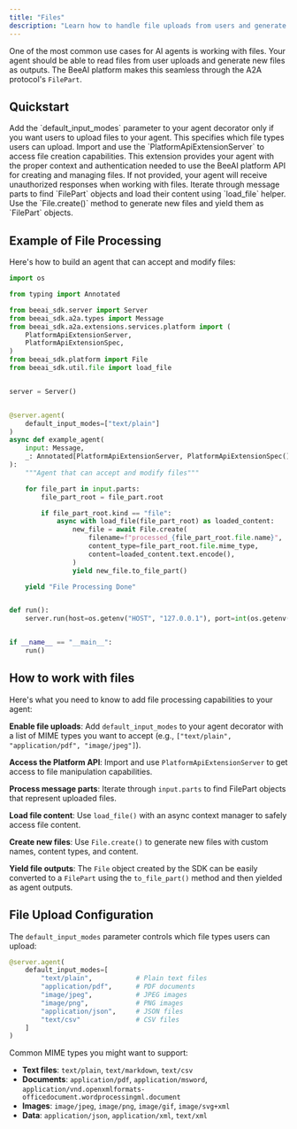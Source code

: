 ```yaml
---
title: "Files"
description: "Learn how to handle file uploads from users and generate downloadable files as outputs in your agents."
---
```


One of the most common use cases for AI agents is working with files. Your agent should be able to read files from user uploads and generate new files as outputs. The BeeAI platform makes this seamless through the A2A protocol's `FilePart`.

## Quickstart

<Steps>
<Step title="Enable file uploads in your agent (optional)">
Add the `default_input_modes` parameter to your agent decorator only if you want users to upload files to your agent. This specifies which file types users can upload.
</Step>

<Step title="Inject the Platform API extension">
Import and use the `PlatformApiExtensionServer` to access file creation capabilities. This extension provides your agent with the proper context and authentication needed to use the BeeAI platform API for creating and managing files. If not provided, your agent will receive unauthorized responses when working with files.
</Step>

<Step title="Process uploaded files">
Iterate through message parts to find `FilePart` objects and load their content using `load_file` helper.
</Step>

<Step title="Generate new files">
Use the `File.create()` method to generate new files and yield them as `FilePart` objects.
</Step>
</Steps>

## Example of File Processing

Here's how to build an agent that can accept and modify files:

```python
import os

from typing import Annotated

from beeai_sdk.server import Server
from beeai_sdk.a2a.types import Message
from beeai_sdk.a2a.extensions.services.platform import (
    PlatformApiExtensionServer,
    PlatformApiExtensionSpec,
)
from beeai_sdk.platform import File
from beeai_sdk.util.file import load_file


server = Server()


@server.agent(
    default_input_modes=["text/plain"]
)
async def example_agent(
    input: Message,
    _: Annotated[PlatformApiExtensionServer, PlatformApiExtensionSpec()],
):
    """Agent that can accept and modify files"""

    for file_part in input.parts:
        file_part_root = file_part.root

        if file_part_root.kind == "file":
            async with load_file(file_part_root) as loaded_content:
                new_file = await File.create(
                    filename=f"processed_{file_part_root.file.name}",
                    content_type=file_part_root.file.mime_type,
                    content=loaded_content.text.encode(),
                )
                yield new_file.to_file_part()

    yield "File Processing Done"


def run():
    server.run(host=os.getenv("HOST", "127.0.0.1"), port=int(os.getenv("PORT", 8000)))


if __name__ == "__main__":
    run()
```

## How to work with files

Here's what you need to know to add file processing capabilities to your agent:

**Enable file uploads**: Add `default_input_modes` to your agent decorator with a list of MIME types you want to accept (e.g., `["text/plain", "application/pdf", "image/jpeg"]`).

**Access the Platform API**: Import and use `PlatformApiExtensionServer` to get access to file manipulation capabilities.

**Process message parts**: Iterate through `input.parts` to find FilePart objects that represent uploaded files.

**Load file content**: Use `load_file()` with an async context manager to safely access file content.

**Create new files**: Use `File.create()` to generate new files with custom names, content types, and content.

**Yield file outputs**: The `File` object created by the SDK can be easily converted to a `FilePart` using the `to_file_part()` method and then yielded as agent outputs.

## File Upload Configuration

The `default_input_modes` parameter controls which file types users can upload:

```python
@server.agent(
    default_input_modes=[
        "text/plain",           # Plain text files
        "application/pdf",      # PDF documents
        "image/jpeg",           # JPEG images
        "image/png",            # PNG images
        "application/json",     # JSON files
        "text/csv"              # CSV files
    ]
)
```

Common MIME types you might want to support:
- **Text files**: `text/plain`, `text/markdown`, `text/csv`
- **Documents**: `application/pdf`, `application/msword`, `application/vnd.openxmlformats-officedocument.wordprocessingml.document`
- **Images**: `image/jpeg`, `image/png`, `image/gif`, `image/svg+xml`
- **Data**: `application/json`, `application/xml`, `text/xml`
